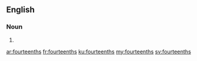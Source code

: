==English==

===Noun===
{{head|en}}

# {{plural of|fourteenth}}

[[ar:fourteenths]]
[[fr:fourteenths]]
[[ku:fourteenths]]
[[my:fourteenths]]
[[sv:fourteenths]]